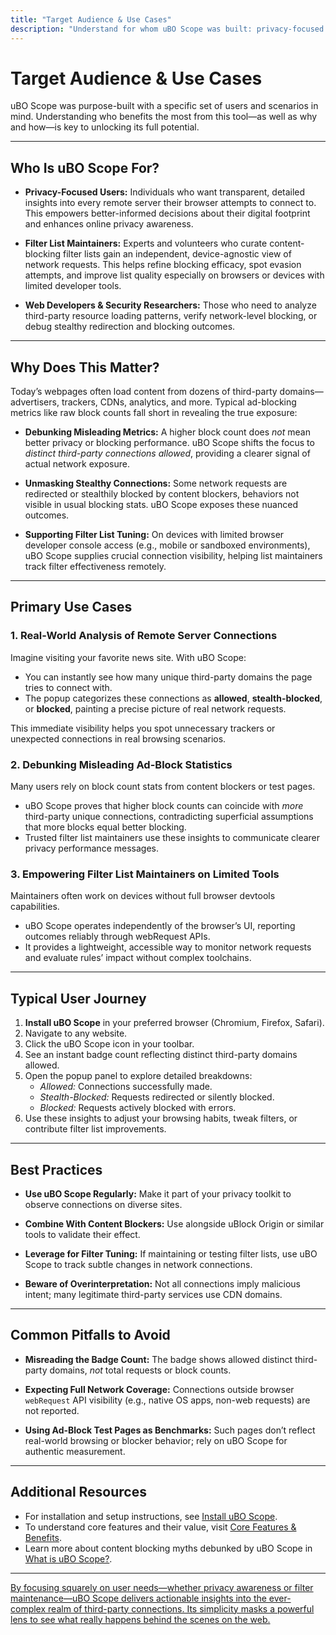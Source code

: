 ```yaml
---
title: "Target Audience & Use Cases"
description: "Understand for whom uBO Scope was built: privacy-focused users, filter list maintainers, and those seeking greater control and insights into web connections. Learn about primary scenarios—including real-world analysis of remote server connections, debunking misleading ad-block statistics, and supporting filter list tuning on devices with limited browser tools."
---
```


# Target Audience & Use Cases

uBO Scope was purpose-built with a specific set of users and scenarios in mind. Understanding who benefits the most from this tool—as well as why and how—is key to unlocking its full potential.

---

## Who Is uBO Scope For?

- **Privacy-Focused Users:** Individuals who want transparent, detailed insights into every remote server their browser attempts to connect to. This empowers better-informed decisions about their digital footprint and enhances online privacy awareness.

- **Filter List Maintainers:** Experts and volunteers who curate content-blocking filter lists gain an independent, device-agnostic view of network requests. This helps refine blocking efficacy, spot evasion attempts, and improve list quality especially on browsers or devices with limited developer tools.

- **Web Developers & Security Researchers:** Those who need to analyze third-party resource loading patterns, verify network-level blocking, or debug stealthy redirection and blocking outcomes.

---

## Why Does This Matter?

Today’s webpages often load content from dozens of third-party domains—advertisers, trackers, CDNs, analytics, and more. Typical ad-blocking metrics like raw block counts fall short in revealing the true exposure:

- **Debunking Misleading Metrics:** A higher block count does *not* mean better privacy or blocking performance. uBO Scope shifts the focus to *distinct third-party connections allowed*, providing a clearer signal of actual network exposure.

- **Unmasking Stealthy Connections:** Some network requests are redirected or stealthily blocked by content blockers, behaviors not visible in usual blocking stats. uBO Scope exposes these nuanced outcomes.

- **Supporting Filter List Tuning:** On devices with limited browser developer console access (e.g., mobile or sandboxed environments), uBO Scope supplies crucial connection visibility, helping list maintainers track filter effectiveness remotely.

---

## Primary Use Cases

### 1. Real-World Analysis of Remote Server Connections

Imagine visiting your favorite news site. With uBO Scope:

- You can instantly see how many unique third-party domains the page tries to connect with.
- The popup categorizes these connections as **allowed**, **stealth-blocked**, or **blocked**, painting a precise picture of real network requests.

This immediate visibility helps you spot unnecessary trackers or unexpected connections in real browsing scenarios.

### 2. Debunking Misleading Ad-Block Statistics

Many users rely on block count stats from content blockers or test pages.

- uBO Scope proves that higher block counts can coincide with *more* third-party unique connections, contradicting superficial assumptions that more blocks equal better blocking.
- Trusted filter list maintainers use these insights to communicate clearer privacy performance messages.

### 3. Empowering Filter List Maintainers on Limited Tools

Maintainers often work on devices without full browser devtools capabilities.

- uBO Scope operates independently of the browser’s UI, reporting outcomes reliably through webRequest APIs.
- It provides a lightweight, accessible way to monitor network requests and evaluate rules’ impact without complex toolchains.

---

## Typical User Journey

1. **Install uBO Scope** in your preferred browser (Chromium, Firefox, Safari).
2. Navigate to any website.
3. Click the uBO Scope icon in your toolbar.
4. See an instant badge count reflecting distinct third-party domains allowed.
5. Open the popup panel to explore detailed breakdowns:
   - *Allowed:* Connections successfully made.
   - *Stealth-Blocked:* Requests redirected or silently blocked.
   - *Blocked:* Requests actively blocked with errors.
6. Use these insights to adjust your browsing habits, tweak filters, or contribute filter list improvements.

---

## Best Practices

- **Use uBO Scope Regularly:** Make it part of your privacy toolkit to observe connections on diverse sites.

- **Combine With Content Blockers:** Use alongside uBlock Origin or similar tools to validate their effect.

- **Leverage for Filter Tuning:** If maintaining or testing filter lists, use uBO Scope to track subtle changes in network connections.

- **Beware of Overinterpretation:** Not all connections imply malicious intent; many legitimate third-party services use CDN domains.

---

## Common Pitfalls to Avoid

- **Misreading the Badge Count:** The badge shows allowed distinct third-party domains, *not* total requests or block counts.

- **Expecting Full Network Coverage:** Connections outside browser `webRequest` API visibility (e.g., native OS apps, non-web requests) are not reported.

- **Using Ad-Block Test Pages as Benchmarks:** Such pages don’t reflect real-world browsing or blocker behavior; rely on uBO Scope for authentic measurement.

---

## Additional Resources

- For installation and setup instructions, see [Install uBO Scope](/getting-started/installation-and-setup/installation-instructions).
- To understand core features and their value, visit [Core Features & Benefits](/overview/introduction-core-value/core-features-benefits).
- Learn more about content blocking myths debunked by uBO Scope in [What is uBO Scope?](/overview/introduction-core-value/what-is-ubo-scope).

---

<u>By focusing squarely on user needs—whether privacy awareness or filter maintenance—uBO Scope delivers actionable insights into the ever-complex realm of third-party connections. Its simplicity masks a powerful lens to see what really happens behind the scenes on the web.</u>
